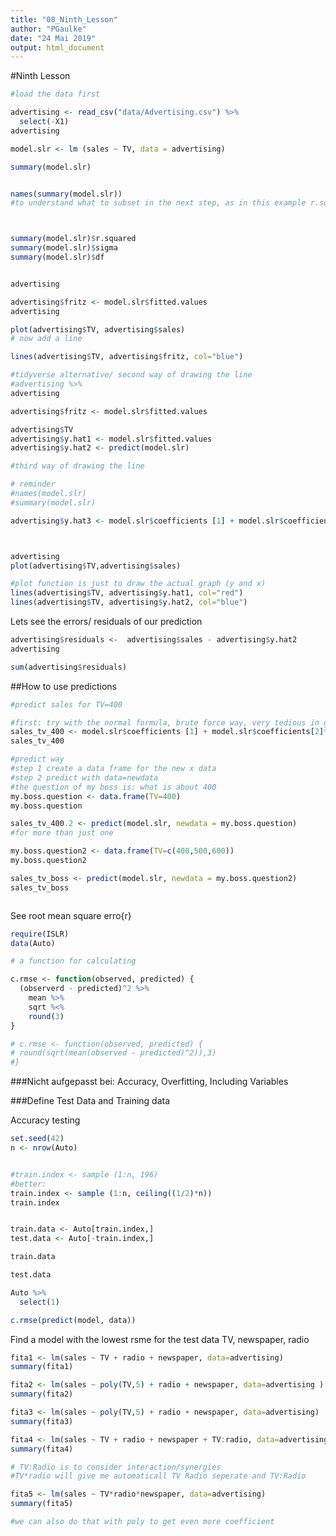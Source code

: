 ```yaml
---
title: "08_Ninth_Lesson"
author: "PGaulke"
date: "24 Mai 2019"
output: html_document
---
```


#Ninth Lesson

```r
#load the data first

advertising <- read_csv("data/Advertising.csv") %>%
  select(-X1)
advertising

```

```r
model.slr <- lm (sales ~ TV, data = advertising)

summary(model.slr)


names(summary(model.slr))
#to understand what to subset in the next step, as in this example r.squared and not r-squared or however



summary(model.slr)$r.squared
summary(model.slr)$sigma
summary(model.slr)$df



```

```r
advertising

advertising$fritz <- model.slr$fitted.values
advertising

plot(advertising$TV, advertising$sales)
# now add a line

lines(advertising$TV, advertising$fritz, col="blue")


```


```r



#tidyverse alternative/ second way of drawing the line
#advertising %>%
advertising

advertising$fritz <- model.slr$fitted.values

advertising$TV
advertising$y.hat1 <- model.slr$fitted.values
advertising$y.hat2 <- predict(model.slr)

#third way of drawing the line

# reminder
#names(model.slr)
#summary(model.slr)

advertising$y.hat3 <- model.slr$coefficients [1] + model.slr$coefficients[2]*advertising$TV



advertising
plot(advertising$TV,advertising$sales)

#plot function is just to draw the actual graph (y and x)
lines(advertising$TV, advertising$y.hat1, col="red")
lines(advertising$TV, advertising$y.hat2, col="blue")
```

Lets see the errors/ residuals of our prediction

```r

advertising$residuals <-  advertising$sales - advertising$y.hat2
advertising

sum(advertising$residuals)

```

##How to use predictions

```r
#predict sales for TV=400

#first: try with the normal formula, brute force way, very tedious in general
sales_tv_400 <- model.slr$coefficients [1] + model.slr$coefficients[2]*400
sales_tv_400

#predict way
#step 1 create a data frame for the new x data
#step 2 predict with data=newdata
#the question of my boss is: what is about 400
my.boss.question <- data.frame(TV=400)
my.boss.question

sales_tv_400.2 <- predict(model.slr, newdata = my.boss.question)
#for more than just one

my.boss.question2 <- data.frame(TV=c(400,500,600))
my.boss.question2

sales_tv_boss <- predict(model.slr, newdata = my.boss.question2)
sales_tv_boss



```
See root mean square erro{r}


```r
require(ISLR)
data(Auto)

```


```r
# a function for calculating

c.rmse <- function(observed, predicted) {
  (observerd - predicted)^2 %>%
    mean %>%
    sqrt %<%
    round(3)
}

# c.rmse <- function(observed, predicted) {
# round(sqrt(mean(observed - predicted)^2)),3)
#}


```

###Nicht aufgepasst bei: Accuracy, Overfitting, Including Variables



###Define Test Data and Training data

Accuracy testing
```r

set.seed(42)
n <- nrow(Auto)


#train.index <- sample (1:n, 196)
#better:
train.index <- sample (1:n, ceiling((1/2)*n))
train.index


train.data <- Auto[train.index,]
test.data <- Auto[-train.index,]

train.data

test.data
```

```r

Auto %>%
  select(1)

c.rmse(predict(model, data))

```



Find a model with the lowest rsme for the test data
TV, newspaper, radio

```r
fita1 <- lm(sales ~ TV + radio + newspaper, data=advertising)
summary(fita1)

fita2 <- lm(sales ~ poly(TV,5) + radio + newspaper, data=advertising )
summary(fita2)

fita3 <- lm(sales ~ poly(TV,5) + radio + newspaper, data=advertising)
summary(fita3)

fita4 <- lm(sales ~ TV + radio + newspaper + TV:radio, data=advertising)
summary(fita4)

# TV:Radio is to consider interaction/synergies
#TV*radio will give me automaticall TV Radio seperate and TV:Radio

fita5 <- lm(sales ~ TV*radio*newspaper, data=advertising)
summary(fita5)

#we can also do that with poly to get even more coefficient
```

